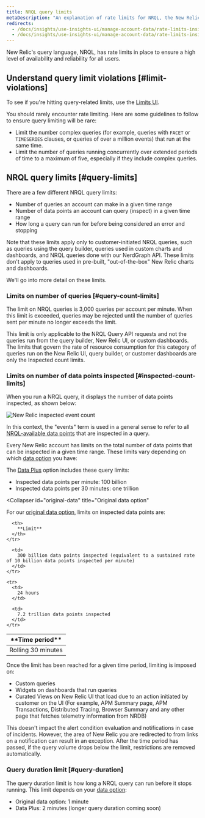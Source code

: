 ```yaml
---
title: NRQL query limits
metaDescription: "An explanation of rate limits for NRQL, the New Relic query language"
redirects:
  - /docs/insights/use-insights-ui/manage-account-data/rate-limits-insights-requests
  - /docs/insights/use-insights-ui/manage-account-data/rate-limits-insights
---
```



New Relic's query language, NRQL, has rate limits in place to ensure a high level of availability and reliability for all users. 

## Understand query limit violations [#limit-violations]

To see if you're hitting query-related limits, use the [Limits UI](/docs/data-apis/manage-data/view-system-limits/). 

You should rarely encounter rate limiting. Here are some guidelines to follow to ensure query limiting will be rare:

* Limit the number complex queries (for example, queries with `FACET` or `TIMESERIES` clauses, or queries of over a million events) that run at the same time.
* Limit the number of queries running concurrently over extended periods of time to a maximum of five, especially if they include complex queries.

## NRQL query limits [#query-limits]

There are a few different NRQL query limits: 

* Number of queries an account can make in a given time range
* Number of data points an account can query (inspect) in a given time range
* How long a query can run for before being considered an error and stopping 

Note that these limits apply only to customer-initiated NRQL queries, such as queries using the query builder, queries used in custom charts and dashboards, and NRQL queries done with our NerdGraph API. These limits don't apply to queries used in pre-built, "out-of-the-box" New Relic charts and dashboards. 

We'll go into more detail on these limits.  

### Limits on number of queries [#query-count-limits]

The limit on NRQL queries is 3,000 queries per account per minute. When this limit is exceeded, queries may be rejected until the number of queries sent per minute no longer exceeds the limit. 

This limit is only applicable to the NRQL Query API requests and not the queries run from the query builder, New Relic UI, or custom dashboards. The limits that govern the rate of resource consumption for this category of queries run on the New Relic UI, query builder, or customer dashboards are only the Inspected count limits.

### Limits on number of data points inspected [#inspected-count-limits]

When you run a NRQL query, it displays the number of data points inspected, as shown below:

<img
  title="New Relic inspected event count"
  alt="New Relic inspected event count"
  src={eventCountModal}
/>

In this context, the "events" term is used in a general sense to refer to all [NRQL-available data points](/docs/query-data/nrql-new-relic-query-language/getting-started/introduction-nrql#what-you-can-query) that are inspected in a query.

Every New Relic account has limits on the total number of data points that can be inspected in a given time range. These limits vary depending on which [data option](/docs/accounts/accounts-billing/new-relic-one-pricing-billing/data-ingest-billing#data-prices) you have: 

<CollapserGroup>
  <Collapser
    id="data-plus"
    title="Data Plus"
  >

The [Data Plus](/docs/accounts/accounts-billing/new-relic-one-pricing-billing/data-ingest-billing#data-prices) option includes these query limits: 

* Inspected data points per minute: 100 billion
* Inspected data points per 30 minutes: one trillion

</Collapser>

  <Collapser
    id="original-data"
    title="Original data option"
  >

For our [original data option](/docs/accounts/accounts-billing/new-relic-one-pricing-billing/data-ingest-billing#data-prices), limits on inspected data points are: 

<table>
  <thead>
    <tr>
      <th style={{ width: "200px" }}>
        **Time period**
      </th>

      <th>
        **Limit**
      </th>
    </tr>
  </thead>

  <tbody>
    <tr>
      <td>
        Rolling 30 minutes
      </td>

      <td>
        300 billion data points inspected (equivalent to a sustained rate of 10 billion data points inspected per minute)
      </td>
    </tr>

    <tr>
      <td>
        24 hours
      </td>

      <td>
        7.2 trillion data points inspected
      </td>
    </tr>
  </tbody>
</table>

Once the limit has been reached for a given time period, limiting is imposed on:
- Custom queries
- Widgets on dashboards that run queries
- Curated Views on New Relic UI that load due to an action initiated by customer on the UI (For example, APM Summary page, APM Transactions, Distributed Tracing, Browser Summary and any other page that fetches telemetry information from NRDB)

This doesn't impact the alert condition evaluation and notifications in case of incidents. However, the area of New Relic you are redirected to from links on a notification can result in an exception. After the time period has passed, if the query volume drops below the limit, restrictions are removed automatically.

</Collapser>
</CollapserGroup>

### Query duration limit [#query-duration]

The query duration limit is how long a NRQL query can run before it stops running. This limit depends on your [data option](/docs/accounts/accounts-billing/new-relic-one-pricing-billing/data-ingest-billing#data-prices): 

* Original data option: 1 minute
* Data Plus: 2 minutes (longer query duration coming soon)




